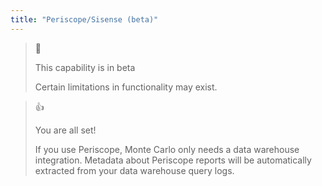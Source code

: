 ```yaml
---
title: "Periscope/Sisense (beta)"
---
```


> 📘
> 
> This capability is in beta
> 
> Certain limitations in functionality may exist.

> 👍
> 
> You are all set!
> 
> If you use Periscope, Monte Carlo only needs a data warehouse integration. Metadata about Periscope reports will be automatically extracted from your data warehouse query logs.